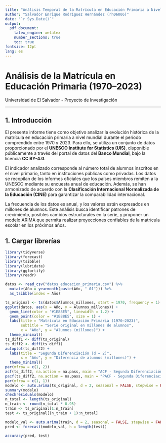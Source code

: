 ```yaml
---
title: "Análisis Temporal de la Matrícula en Educación Primaria a Nivel Mundial (1970–2023)"
author: "Salvador Enrique Rodríguez Hernández (rh06006)"
date: "`r Sys.Date()`"
output: 
  pdf_document:
    latex_engine: xelatex
    number_sections: true
    toc: true
fontsize: 12pt
lang: es
---
```


# Análisis de la Matrícula en Educación Primaria (1970–2023)

Universidad de El Salvador - Proyecto de Investigación

---

## 1. Introducción

El presente informe tiene como objetivo analizar la evolución histórica de la matrícula en educación primaria a nivel mundial durante el período comprendido entre 1970 y 2023. Para ello, se utiliza un conjunto de datos proporcionado por el **UNESCO Institute for Statistics (UIS)**, disponible públicamente a través del portal de datos del **Banco Mundial**, bajo la licencia **CC BY-4.0**.

El indicador analizado corresponde al número total de alumnos inscritos en el nivel primario, tanto en instituciones públicas como privadas. Los datos se recopilan de los informes oficiales que los países miembros remiten a la UNESCO mediante su encuesta anual de educación. Además, se han armonizado de acuerdo con la **Clasificación Internacional Normalizada de la Educación (CINE)** para garantizar la comparabilidad internacional.

La frecuencia de los datos es anual, y los valores están expresados en millones de alumnos. Este análisis busca identificar patrones de crecimiento, posibles cambios estructurales en la serie, y proponer un modelo ARIMA que permita realizar proyecciones confiables de la matrícula escolar en los próximos años.



## 1. Cargar librerías

```r
library(tidyverse)
library(forecast)
library(tsibble)
library(lubridate)
library(ggfortify)
library(readr)

datos <- read_csv("datos_educacion_primaria.csv") %>%
  mutate(Año = yearmonth(paste(Año, "-01"))) %>%
  as_tsibble(index = Año)

ts_original <- ts(datos$Alumnos_millones, start = 1970, frequency = 1)
ggplot(datos, aes(x = Año, y = Alumnos_millones)) +
  geom_line(color = "#1E88E5", linewidth = 1.2) +
  geom_point(color = "#1E88E5", size = 1) +
  labs(title = "Matrícula en Educación Primaria (1970–2023)",
       subtitle = "Serie original en millones de alumnos",
       x = "Año", y = "Alumnos (millones)") +
  theme_minimal()
ts_diff1 <- diff(ts_original)
ts_diff2 <- diff(ts_diff1)
autoplot(ts_diff2) +
  labs(title = "Segunda Diferenciación (d = 2)",
       x = "Año", y = "Diferencia de alumnos (millones)") +
  theme_minimal()
par(mfrow = c(1, 2))
acf(ts_diff2, na.action = na.pass, main = "ACF - Segunda Diferenciación (d=2)")
pacf(ts_diff2, na.action = na.pass, main = "PACF - Segunda Diferenciación (d=2)")
par(mfrow = c(1, 1))
modelo <- auto.arima(ts_original, d = 2, seasonal = FALSE, stepwise = FALSE, approximation = FALSE)
summary(modelo)
checkresiduals(modelo)
n_total <- length(ts_original)
n_train <- round(n_total * 0.95)
train <- ts_original[1:n_train]
test <- ts_original[(n_train + 1):n_total]

modelo_val <- auto.arima(train, d = 2, seasonal = FALSE, stepwise = FALSE, approximation = FALSE)
pred <- forecast(modelo_val, h = length(test))

accuracy(pred, test)
```
\section*{9. Conclusiones}

\begin{itemize}
  \item La serie presenta una tendencia creciente con baja variabilidad relativa.
  \item Se requirió aplicar una segunda diferenciación para alcanzar estacionariedad.
  \item El modelo ARIMA propuesto fue validado con un buen desempeño predictivo.
  \item Este modelo puede ser útil para proyectar la evolución de la matrícula en los próximos años.
\end{itemize}
